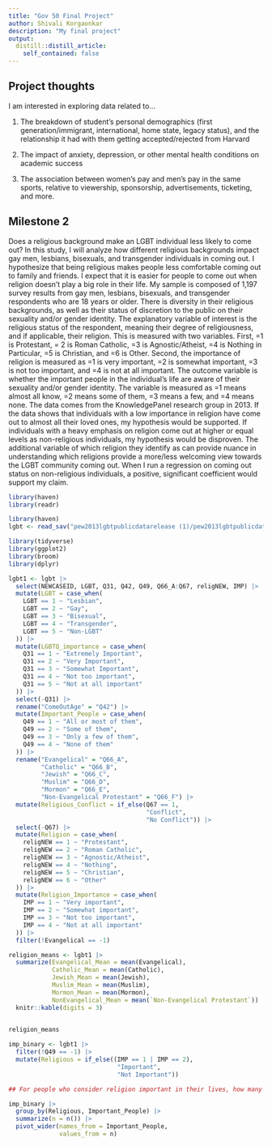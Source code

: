 ```yaml
---
title: "Gov 50 Final Project"
author: Shivali Korgaonkar
description: "My final project"
output:
  distill::distill_article:
    self_contained: false
---
```




## Project thoughts

I am interested in exploring data related to...

1. The breakdown of student's personal demographics (first generation/immigrant, international, home state, legacy status), and the relationship it had with them getting accepted/rejected from Harvard

2. The impact of anxiety, depression, or other mental health conditions on academic success

3. The association between women's pay and men's pay in the same sports, relative to viewership, sponsorship, advertisements, ticketing, and more.

## Milestone 2

Does a religious background make an LGBT individual less likely to come out? In this study, I will analyze how different religious backgrounds impact gay men, lesbians, bisexuals, and transgender individuals in coming out. I hypothesize that being religious makes people less comfortable coming out to family and friends. I expect that it is easier for people to come out when religion doesn’t play a big role in their life. My sample is composed of 1,197 survey results from gay men, lesbians, bisexuals, and transgender respondents who are 18 years or older. There is diversity in their religious backgrounds, as well as their status of discretion to the public on their sexuality and/or gender identity. The explanatory variable of interest is the religious status of the respondent, meaning their degree of religiousness, and if applicable, their religion. This is measured with two variables. First, =1 is Protestant, = 2 is Roman Catholic, =3 is Agnostic/Atheist, =4 is Nothing in Particular, =5 is Christian, and =6 is Other. Second, the importance of religion is measured as =1 is very important, =2 is somewhat important, =3 is not too important, and =4 is not at all important. The outcome variable is whether the important people in the individual’s life are aware of their sexuality and/or gender identity. The variable is measured as =1 means almost all know, =2 means some of them, =3 means a few, and =4 means none. The data comes from the KnowledgePanel research group in 2013. If the data shows that individuals with a low importance in religion have come out to almost all their loved ones, my hypothesis would be supported. If individuals with a heavy emphasis on religion come out at higher or equal levels as non-religious individuals, my hypothesis would be disproven. The additional variable of which religion they identify as can provide nuance in understanding which religions provide a more/less welcoming view towards the LGBT community coming out. When I run a regression on coming out status on non-religious individuals, a positive, significant coefficient would support my claim. 

```r

library(haven)
library(readr)

library(haven)
lgbt <- read_sav("pew2013lgbtpublicdatarelease (1)/pew2013lgbtpublicdatarelease.sav")

library(tidyverse)
library(ggplot2)
library(broom)
library(dplyr)
```


```r

lgbt1 <- lgbt |>
  select(NEWCASEID, LGBT, Q31, Q42, Q49, Q66_A:Q67, religNEW, IMP) |>
  mutate(LGBT = case_when(
    LGBT == 1 ~ "Lesbian",
    LGBT == 2 ~ "Gay",
    LGBT == 3 ~ "Bisexual",
    LGBT == 4 ~ "Transgender",
    LGBT == 5 ~ "Non-LGBT"
  )) |>
  mutate(LGBTQ_importance = case_when(
    Q31 == 1 ~ "Extremely Important",
    Q31 == 2 ~ "Very Important",
    Q31 == 3 ~ "Somewhat Important",
    Q31 == 4 ~ "Not too important",
    Q31 == 5 ~ "Not at all important"
  )) |>
  select(-Q31) |>
  rename("ComeOutAge" = "Q42") |>
  mutate(Important_People = case_when(
    Q49 == 1 ~ "All or most of them",
    Q49 == 2 ~ "Some of them",
    Q49 == 3 ~ "Only a few of them",
    Q49 == 4 ~ "None of them"
  )) |>
  rename("Evangelical" = "Q66_A",
         "Catholic" = "Q66_B",
         "Jewish" = "Q66_C",
         "Muslim" = "Q66_D",
         "Mormon" = "Q66_E",
         "Non-Evangelical Protestant" = "Q66_F") |>
  mutate(Religious_Conflict = if_else(Q67 == 1, 
                                      "Conflict",
                                      "No Conflict")) |>
  select(-Q67) |>
  mutate(Religion = case_when(
    religNEW == 1 ~ "Protestant",
    religNEW == 2 ~ "Roman Catholic",
    religNEW == 3 ~ "Agnostic/Atheist",
    religNEW == 4 ~ "Nothing",
    religNEW == 5 ~ "Christian",
    religNEW == 6 ~ "Other"
  )) |>
  mutate(Religion_Importance = case_when(
    IMP == 1 ~ "Very important",
    IMP == 2 ~ "Somewhat important",
    IMP == 3 ~ "Not too important",
    IMP == 4 ~ "Not at all important"
  )) |>
  filter(!Evangelical == -1)


```

```r

religion_means <- lgbt1 |>
  summarize(Evangelical_Mean = mean(Evangelical),
            Catholic_Mean = mean(Catholic),
            Jewish_Mean = mean(Jewish),
            Muslim_Mean = mean(Muslim),
            Mormon_Mean = mean(Mormon),
            NonEvangelical_Mean = mean(`Non-Evangelical Protestant`)) |>
  knitr::kable(digits = 3)
  

religion_means
```
```r

imp_binary <- lgbt1 |>
  filter(!Q49 == -1) |>
  mutate(Religious = if_else((IMP == 1 | IMP == 2),
                              "Important",
                              "Not Important"))

## For people who consider religion important in their lives, how many have come out to most important people in their life?

imp_binary |>
  group_by(Religious, Important_People) |>
  summarize(n = n()) |>
  pivot_wider(names_from = Important_People,
              values_from = n)


```


